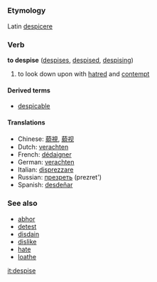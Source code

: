 =={{en}}==
===Etymology===
Latin [[despicere]]

===Verb===
'''to despise''' ([[despises]], [[despised]], [[despising]])

# to look down upon with [[hatred]] and [[contempt]]

====Derived terms====
*[[despicable]]

====Translations====
*Chinese: [[藐視]], [[藐视]]
*Dutch: [[verachten]]
*French: [[dédaigner]]
*German: [[verachten]]
*Italian: [[disprezzare]]
*Russian: [[презреть]] (prezret')
*Spanish: [[desdeñar]]

===See also===
*[[abhor]]
*[[detest]]
*[[disdain]]
*[[dislike]]
*[[hate]]
*[[loathe]]

[[it:despise]]